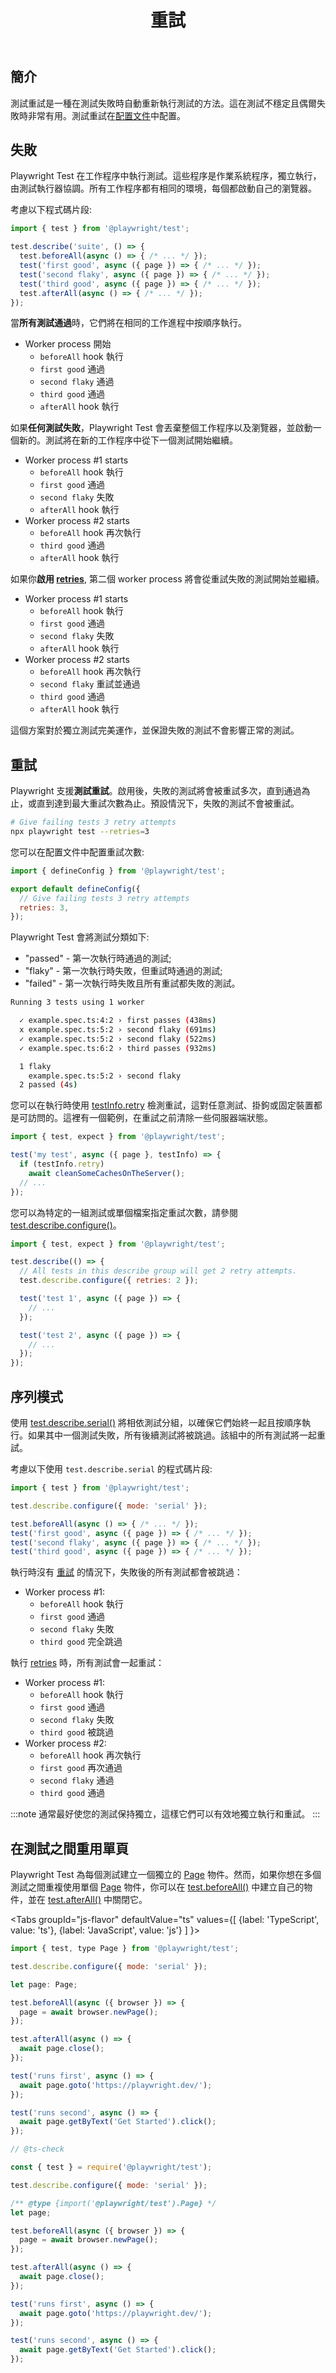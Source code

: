 ﻿---
id: test-retries
title: "重試"
---

## 簡介

測試重試是一種在測試失敗時自動重新執行測試的方法。這在測試不穩定且偶爾失敗時非常有用。測試重試在[配置文件](./test-configuration.mdx)中配置。

## 失敗

Playwright Test 在工作程序中執行測試。這些程序是作業系統程序，獨立執行，由測試執行器協調。所有工作程序都有相同的環境，每個都啟動自己的瀏覽器。

考慮以下程式碼片段:

```js
import { test } from '@playwright/test';

test.describe('suite', () => {
  test.beforeAll(async () => { /* ... */ });
  test('first good', async ({ page }) => { /* ... */ });
  test('second flaky', async ({ page }) => { /* ... */ });
  test('third good', async ({ page }) => { /* ... */ });
  test.afterAll(async () => { /* ... */ });
});
```

當**所有測試通過**時，它們將在相同的工作進程中按順序執行。

* Worker process 開始
  * `beforeAll` hook 執行
  * `first good` 通過
  * `second flaky` 通過
  * `third good` 通過
  * `afterAll` hook 執行

如果**任何測試失敗**，Playwright Test 會丟棄整個工作程序以及瀏覽器，並啟動一個新的。測試將在新的工作程序中從下一個測試開始繼續。

* Worker process #1 starts
  * `beforeAll` hook 執行
  * `first good` 通過
  * `second flaky` 失敗
  * `afterAll` hook 執行
* Worker process #2 starts
  * `beforeAll` hook 再次執行
  * `third good` 通過
  * `afterAll` hook 執行

如果你**啟用 [retries](#retries)**, 第二個 worker process 將會從重試失敗的測試開始並繼續。

* Worker process #1 starts
  * `beforeAll` hook 執行
  * `first good` 通過
  * `second flaky` 失敗
  * `afterAll` hook 執行
* Worker process #2 starts
  * `beforeAll` hook 再次執行
  * `second flaky` 重試並通過
  * `third good` 通過
  * `afterAll` hook 執行

這個方案對於獨立測試完美運作，並保證失敗的測試不會影響正常的測試。

## 重試

Playwright 支援**測試重試**。啟用後，失敗的測試將會被重試多次，直到通過為止，或直到達到最大重試次數為止。預設情況下，失敗的測試不會被重試。

```bash
# Give failing tests 3 retry attempts
npx playwright test --retries=3
```

您可以在配置文件中配置重試次數:

```js title="playwright.config.ts"
import { defineConfig } from '@playwright/test';

export default defineConfig({
  // Give failing tests 3 retry attempts
  retries: 3,
});
```

Playwright Test 會將測試分類如下:

- "passed" - 第一次執行時通過的測試;
- "flaky" - 第一次執行時失敗，但重試時通過的測試;
- "failed" - 第一次執行時失敗且所有重試都失敗的測試。

```bash
Running 3 tests using 1 worker

  ✓ example.spec.ts:4:2 › first passes (438ms)
  x example.spec.ts:5:2 › second flaky (691ms)
  ✓ example.spec.ts:5:2 › second flaky (522ms)
  ✓ example.spec.ts:6:2 › third passes (932ms)

  1 flaky
    example.spec.ts:5:2 › second flaky
  2 passed (4s)
```

您可以在執行時使用 [testInfo.retry](/api/class-testinfo.mdx#test-info-retry) 檢測重試，這對任意測試、掛鉤或固定裝置都是可訪問的。這裡有一個範例，在重試之前清除一些伺服器端狀態。

```js
import { test, expect } from '@playwright/test';

test('my test', async ({ page }, testInfo) => {
  if (testInfo.retry)
    await cleanSomeCachesOnTheServer();
  // ...
});
```

您可以為特定的一組測試或單個檔案指定重試次數，請參閱 [test.describe.configure()](https://api/class-test.mdx#test-describe-configure)。

```js
import { test, expect } from '@playwright/test';

test.describe(() => {
  // All tests in this describe group will get 2 retry attempts.
  test.describe.configure({ retries: 2 });

  test('test 1', async ({ page }) => {
    // ...
  });

  test('test 2', async ({ page }) => {
    // ...
  });
});
```

## 序列模式

使用 [test.describe.serial()](/api/class-test.mdx#test-describe-serial) 將相依測試分組，以確保它們始終一起且按順序執行。如果其中一個測試失敗，所有後續測試將被跳過。該組中的所有測試將一起重試。

考慮以下使用 `test.describe.serial` 的程式碼片段:

```js
import { test } from '@playwright/test';

test.describe.configure({ mode: 'serial' });

test.beforeAll(async () => { /* ... */ });
test('first good', async ({ page }) => { /* ... */ });
test('second flaky', async ({ page }) => { /* ... */ });
test('third good', async ({ page }) => { /* ... */ });
```

執行時沒有 [重試](#retries) 的情況下，失敗後的所有測試都會被跳過：

* Worker process #1:
  * `beforeAll` hook 執行
  * `first good` 通過
  * `second flaky` 失敗
  * `third good` 完全跳過

執行 [retries](#retries) 時，所有測試會一起重試：

* Worker process #1:
  * `beforeAll` hook 執行
  * `first good` 通過
  * `second flaky` 失敗
  * `third good` 被跳過
* Worker process #2:
  * `beforeAll` hook 再次執行
  * `first good` 再次通過
  * `second flaky` 通過
  * `third good` 通過

:::note
通常最好使您的測試保持獨立，這樣它們可以有效地獨立執行和重試。
:::

## 在測試之間重用單頁

Playwright Test 為每個測試建立一個獨立的 [Page] 物件。然而，如果你想在多個測試之間重複使用單個 [Page] 物件，你可以在 [test.beforeAll()](https://api/class-test.mdx#test-before-all) 中建立自己的物件，並在 [test.afterAll()](https://api/class-test.mdx#test-after-all) 中關閉它。

<Tabs
  groupId="js-flavor"
  defaultValue="ts"
  values={[
    {label: 'TypeScript', value: 'ts'},
    {label: 'JavaScript', value: 'js'}
  ]
}>
<TabItem value="ts">

```js title="example.spec.ts"
import { test, type Page } from '@playwright/test';

test.describe.configure({ mode: 'serial' });

let page: Page;

test.beforeAll(async ({ browser }) => {
  page = await browser.newPage();
});

test.afterAll(async () => {
  await page.close();
});

test('runs first', async () => {
  await page.goto('https://playwright.dev/');
});

test('runs second', async () => {
  await page.getByText('Get Started').click();
});
```

</TabItem>
<TabItem value="js">

```js title="example.spec.js"
// @ts-check

const { test } = require('@playwright/test');

test.describe.configure({ mode: 'serial' });

/** @type {import('@playwright/test').Page} */
let page;

test.beforeAll(async ({ browser }) => {
  page = await browser.newPage();
});

test.afterAll(async () => {
  await page.close();
});

test('runs first', async () => {
  await page.goto('https://playwright.dev/');
});

test('runs second', async () => {
  await page.getByText('Get Started').click();
});
```

</TabItem>
</Tabs>




[Accessibility]: /api/class-accessibility.mdx "Accessibility"
[Android]: /api/class-android.mdx "Android"
[AndroidDevice]: /api/class-androiddevice.mdx "AndroidDevice"
[AndroidInput]: /api/class-androidinput.mdx "AndroidInput"
[AndroidSocket]: /api/class-androidsocket.mdx "AndroidSocket"
[AndroidWebView]: /api/class-androidwebview.mdx "AndroidWebView"
[APIRequest]: /api/class-apirequest.mdx "APIRequest"
[APIRequestContext]: /api/class-apirequestcontext.mdx "APIRequestContext"
[APIResponse]: /api/class-apiresponse.mdx "APIResponse"
[APIResponseAssertions]: /api/class-apiresponseassertions.mdx "APIResponseAssertions"
[Browser]: /api/class-browser.mdx "Browser"
[BrowserContext]: /api/class-browsercontext.mdx "BrowserContext"
[BrowserServer]: /api/class-browserserver.mdx "BrowserServer"
[BrowserType]: /api/class-browsertype.mdx "BrowserType"
[CDPSession]: /api/class-cdpsession.mdx "CDPSession"
[Clock]: /api/class-clock.mdx "Clock"
[ConsoleMessage]: /api/class-consolemessage.mdx "ConsoleMessage"
[Coverage]: /api/class-coverage.mdx "Coverage"
[Dialog]: /api/class-dialog.mdx "Dialog"
[Download]: /api/class-download.mdx "Download"
[Electron]: /api/class-electron.mdx "Electron"
[ElectronApplication]: /api/class-electronapplication.mdx "ElectronApplication"
[ElementHandle]: /api/class-elementhandle.mdx "ElementHandle"
[FileChooser]: /api/class-filechooser.mdx "FileChooser"
[Frame]: /api/class-frame.mdx "Frame"
[FrameLocator]: /api/class-framelocator.mdx "FrameLocator"
[GenericAssertions]: /api/class-genericassertions.mdx "GenericAssertions"
[JSHandle]: /api/class-jshandle.mdx "JSHandle"
[Keyboard]: /api/class-keyboard.mdx "Keyboard"
[Locator]: /api/class-locator.mdx "Locator"
[LocatorAssertions]: /api/class-locatorassertions.mdx "LocatorAssertions"
[Logger]: /api/class-logger.mdx "Logger"
[Mouse]: /api/class-mouse.mdx "Mouse"
[Page]: /api/class-page.mdx "Page"
[PageAssertions]: /api/class-pageassertions.mdx "PageAssertions"
[Playwright]: /api/class-playwright.mdx "Playwright"
[PlaywrightAssertions]: /api/class-playwrightassertions.mdx "PlaywrightAssertions"
[Request]: /api/class-request.mdx "Request"
[Response]: /api/class-response.mdx "Response"
[Route]: /api/class-route.mdx "Route"
[Selectors]: /api/class-selectors.mdx "Selectors"
[SnapshotAssertions]: /api/class-snapshotassertions.mdx "SnapshotAssertions"
[TimeoutError]: /api/class-timeouterror.mdx "TimeoutError"
[Touchscreen]: /api/class-touchscreen.mdx "Touchscreen"
[Tracing]: /api/class-tracing.mdx "Tracing"
[Video]: /api/class-video.mdx "Video"
[WebError]: /api/class-weberror.mdx "WebError"
[WebSocket]: /api/class-websocket.mdx "WebSocket"
[Worker]: /api/class-worker.mdx "Worker"
[Fixtures]: /api/class-fixtures.mdx "Fixtures"
[FullConfig]: /api/class-fullconfig.mdx "FullConfig"
[FullProject]: /api/class-fullproject.mdx "FullProject"
[Test]: /api/class-test.mdx "Test"
[TestConfig]: /api/class-testconfig.mdx "TestConfig"
[TestInfo]: /api/class-testinfo.mdx "TestInfo"
[TestInfoError]: /api/class-testinfoerror.mdx "TestInfoError"
[TestOptions]: /api/class-testoptions.mdx "TestOptions"
[TestProject]: /api/class-testproject.mdx "TestProject"
[WorkerInfo]: /api/class-workerinfo.mdx "WorkerInfo"
[Location]: /api/class-location.mdx "Location"
[Reporter]: /api/class-reporter.mdx "Reporter"
[Suite]: /api/class-suite.mdx "Suite"
[TestCase]: /api/class-testcase.mdx "TestCase"
[TestError]: /api/class-testerror.mdx "TestError"
[TestResult]: /api/class-testresult.mdx "TestResult"
[TestStep]: /api/class-teststep.mdx "TestStep"
[Element]: https://developer.mozilla.org/en-US/docs/Web/API/element "Element"
[EvaluationArgument]: /evaluating.mdx#evaluation-argument "EvaluationArgument"
[Promise]: https://developer.mozilla.org/en-US/docs/Web/JavaScript/Reference/Global_Objects/Promise "Promise"
[iterator]: https://developer.mozilla.org/en-US/docs/Web/JavaScript/Reference/Iteration_protocols "Iterator"
[origin]: https://developer.mozilla.org/en-US/docs/Glossary/Origin "Origin"
[selector]: https://developer.mozilla.org/en-US/docs/Web/CSS/CSS_Selectors "selector"
[Serializable]: https://developer.mozilla.org/en-US/docs/Web/JavaScript/Reference/Global_Objects/JSON/stringify#Description "Serializable"
[UIEvent.detail]: https://developer.mozilla.org/en-US/docs/Web/API/UIEvent/detail "UIEvent.detail"
[UnixTime]: https://en.wikipedia.org/wiki/Unix_time "Unix Time"
[xpath]: https://developer.mozilla.org/en-US/docs/Web/XPath "xpath"

[Array]: https://developer.mozilla.org/en-US/docs/Web/JavaScript/Reference/Global_Objects/Array "Array"
[boolean]: https://developer.mozilla.org/en-US/docs/Web/JavaScript/Data_structures#Boolean_type "Boolean"
[Buffer]: https://nodejs.org/api/buffer.html#buffer_class_buffer "Buffer"
[ChildProcess]: https://nodejs.org/api/child_process.html "ChildProcess"
[Error]: https://nodejs.org/api/errors.html#errors_class_error "Error"
[EventEmitter]: https://nodejs.org/api/events.html#events_class_eventemitter "EventEmitter"
[function]: https://developer.mozilla.org/en-US/docs/Web/JavaScript/Reference/Global_Objects/Function "Function"
[FormData]: https://developer.mozilla.org/en-US/docs/Web/API/FormData "FormData"
[Map]: https://developer.mozilla.org/en-US/docs/Web/JavaScript/Reference/Global_Objects/Map "Map"
[Metadata]: https://developer.mozilla.org/en-US/docs/Web/JavaScript/Reference/Global_Objects/Object "Object&lt;string, any&gt;"
[null]: https://developer.mozilla.org/en-US/docs/Web/JavaScript/Reference/Global_Objects/null "null"
[number]: https://developer.mozilla.org/en-US/docs/Web/JavaScript/Data_structures#Number_type "Number"
[Object]: https://developer.mozilla.org/en-US/docs/Web/JavaScript/Reference/Global_Objects/Object "Object"
[Promise]: https://developer.mozilla.org/en-US/docs/Web/JavaScript/Reference/Global_Objects/Promise "Promise"
[Readable]: https://nodejs.org/api/stream.html#stream_class_stream_readable "Readable"
[ReadStream]: https://nodejs.org/api/fs.html#class-fsreadstream "ReadStream"
[RegExp]: https://developer.mozilla.org/en-US/docs/Web/JavaScript/Reference/Global_Objects/RegExp "RegExp"
[string]: https://developer.mozilla.org/en-US/docs/Web/JavaScript/Data_structures#String_type "string"
[void]: https://developer.mozilla.org/en-US/docs/Web/JavaScript/Reference/Global_Objects/undefined "void"
[URL]: https://nodejs.org/api/url.html "URL"
[URLSearchParams]: https://developer.mozilla.org/en-US/docs/Web/API/URLSearchParams "URLSearchParams"

[all available image tags]: https://mcr.microsoft.com/en-us/product/playwright/about "all available image tags"
[Microsoft Artifact Registry]: https://mcr.microsoft.com/en-us/product/playwright/about "Microsoft Artifact Registry"
[Dockerfile.jammy]: https://github.com/microsoft/playwright/blob/main/utils/docker/Dockerfile.jammy "Dockerfile.jammy"
